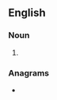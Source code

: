 ==English==

===Noun===
{{head|en|noun plural form}}

# {{plural of|aerologist|lang=en}}

===Anagrams===
* {{l|en|areologists}}